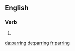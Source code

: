 ==English==

===Verb===
{{head|en}}

# {{present participle of|par|lang=en}}

[[da:parring]]
[[de:parring]]
[[fr:parring]]